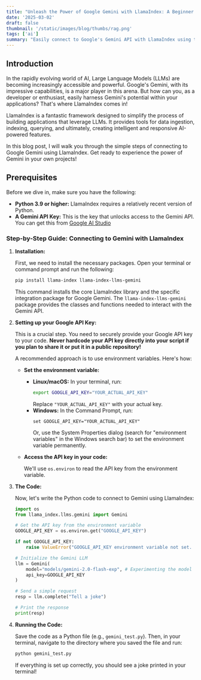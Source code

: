 ```yaml
---
title: "Unleash the Power of Google Gemini with LlamaIndex: A Beginner's Guide"
date: '2025-03-02'
draft: false
thumbnail: '/static/images/blog/thumbs/rag.png'
tags: ['ai']
summary: "Easily connect to Google's Gemini API with LlamaIndex using this quickstart guide, empowering you to build AI applications in minutes."
---
```



## Introduction

In the rapidly evolving world of AI, Large Language Models (LLMs) are becoming increasingly accessible and powerful. Google's Gemini, with its impressive capabilities, is a major player in this arena. But how can you, as a developer or enthusiast, easily harness Gemini's potential within your applications?  That's where LlamaIndex comes in!

LlamaIndex is a fantastic framework designed to simplify the process of building applications that leverage LLMs.  It provides tools for data ingestion, indexing, querying, and ultimately, creating intelligent and responsive AI-powered features.

In this blog post, I will walk you through the simple steps of connecting to Google Gemini using LlamaIndex.  Get ready to experience the power of Gemini in your own projects!

## Prerequisites

Before we dive in, make sure you have the following:

*   **Python 3.9 or higher:**  LlamaIndex requires a relatively recent version of Python.
*   **A Gemini API Key:**  This is the key that unlocks access to the Gemini API. You can get this from [Google AI Studio](https://aistudio.google.com/)

### Step-by-Step Guide: Connecting to Gemini with LlamaIndex

1.  **Installation:**

    First, we need to install the necessary packages. Open your terminal or command prompt and run the following:

    ```bash
    pip install llama-index llama-index-llms-gemini
    ```

    This command installs the core LlamaIndex library and the specific integration package for Google Gemini.  The `llama-index-llms-gemini` package provides the classes and functions needed to interact with the Gemini API.

2.  **Setting up your Google API Key:**

    This is a crucial step.  You need to securely provide your Google API key to your code.  **Never hardcode your API key directly into your script if you plan to share it or put it in a public repository!**

    A recommended approach is to use environment variables.  Here's how:

    *   **Set the environment variable:**
        *   **Linux/macOS:**  In your terminal, run:
            ```bash
            export GOOGLE_API_KEY="YOUR_ACTUAL_API_KEY"
            ```
            Replace `"YOUR_ACTUAL_API_KEY"` with your actual key.
        *   **Windows:** In the Command Prompt, run:
            ```
            set GOOGLE_API_KEY="YOUR_ACTUAL_API_KEY"
            ```
            Or, use the System Properties dialog (search for "environment variables" in the Windows search bar) to set the environment variable permanently.

    *   **Access the API key in your code:**

        We'll use `os.environ` to read the API key from the environment variable.

3.  **The Code:**

    Now, let's write the Python code to connect to Gemini using LlamaIndex:

    ```python
    import os
    from llama_index.llms.gemini import Gemini

    # Get the API key from the environment variable
    GOOGLE_API_KEY = os.environ.get("GOOGLE_API_KEY")

    if not GOOGLE_API_KEY:
        raise ValueError("GOOGLE_API_KEY environment variable not set.  Please set it before running this script.")

    # Initialize the Gemini LLM
    llm = Gemini(
        model="models/gemini-2.0-flash-exp", # Experimenting the model
        api_key=GOOGLE_API_KEY
    )

    # Send a simple request
    resp = llm.complete("Tell a joke")

    # Print the response
    print(resp)
    ```


4.  **Running the Code:**

    Save the code as a Python file (e.g., `gemini_test.py`).  Then, in your terminal, navigate to the directory where you saved the file and run:

    ```bash
    python gemini_test.py
    ```

    If everything is set up correctly, you should see a joke printed in your terminal!